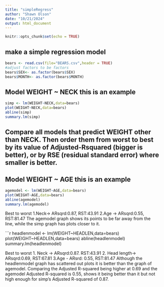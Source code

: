 ```yaml
---
title: "simpleRegress"
author: "Shawn Olson"
date: "10/21/2024"
output: html_document
---
```


```r
knitr::opts_chunk$set(echo = TRUE)
```

## make a simple regression model

```r
bears <- read.csv(file="BEARS.csv",header = TRUE)
#adjust factors to be factors
bears$SEX<- as.factor(bears$SEX)
bears$MONTH<- as.factor(bears$MONTH)
```

## Model WEIGHT ~ NECK  this is an example  

```r
simp <- lm(WEIGHT~NECK,data=bears)
plot(WEIGHT~NECK,data=bears)
abline(simp)
summary.lm(simp)
```


## Compare all models that predict WEIGHT other than NECK. Then order them from worst to best by its value of Adjusted-Rsquared (bigger is better), or by RSE (residual standard error) where smaller is better. 

## Model WEIGHT ~ AGE  this is an example  
```r
agemodel <- lm(WEIGHT~AGE,data=bears)
plot(WEIGHT~AGE,data=bears)
abline(agemodel)
summary.lm(agemodel)
```

Best to worst
1.Neck-> ARsqrd:0.87, RST:43.91
2.Age -> ARsqrd:0.55, RST:81.47
The agemodel graph shows its points to be far away from the line, while the simp graph has plots closer to it.


```r
headlenmodel <- lm(WEIGHT~HEADLEN,data=bears)
plot(WEIGHT~HEADLEN,data=bears)
abline(headlenmodel)
summary.lm(headlenmodel)

Best to worst
1. Neck -> ARsqrd:0.87. RST:43.91
2. Head length-> ARsqrd:0.69, RST:67.81
3.Age - ARsrd: 0.55, RST:81.47
Although the headlenmodel graph has scattered out plots it is better than the graph of agemodel. Comparing the Adjusted R-squared being higher at 0.69 and the agemodel Adjusted R-squared is 0.55, shows it being better than it but not high enough for simp’s Adjusted R-squared of 0.87.



